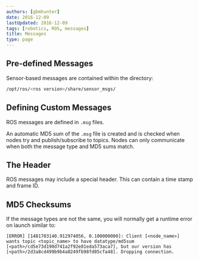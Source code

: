 ```yaml
---
authors: [gbmhunter]
date: 2016-12-09
lastUpdated: 2016-12-09
tags: [robotics, ROS, messages]
title: Messages
type: page
---
```


## Pre-defined Messages

Sensor-based messages are contained within the directory:

```sh    
/opt/ros/<ros version>/share/sensor_msgs/
```

## Defining Custom Messages

ROS messages are defined in `.msg` files.

An automatic MD5 sum of the `.msg` file is created and is checked when nodes try and publish/subscribe to topics. Nodes can only communicate when both the message type and MD5 sums match.

## The Header

ROS messages may include a special header. This can contain a time stamp and frame ID.

## MD5 Checksums

If the message types are not the same, you will normally get a runtime error on launch similar to:

```text
[ERROR] [1481703140.912974056, 0.100000000]: Client [<node_name>] wants topic <topic_name> to have datatype/md5sum [<path>/cd5e73d190d741a2f92e81eda573aca7], but our version has [<path>/2d3a8cd499b9b4a0249fb98fd05cfa48]. Dropping connection.
```